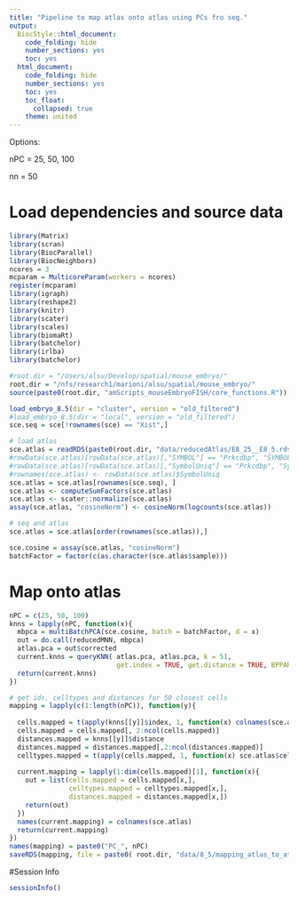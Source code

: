 ```yaml
---
title: "Pipeline to map atlas onto atlas using PCs fro seq."
output:
  BiocStyle::html_document:
    code_folding: hide
    number_sections: yes
    toc: yes  
  html_document:
    code_folding: hide
    number_sections: yes
    toc: yes
    toc_float:
      collapsed: true
    theme: united
---
```


Options:

nPC = 25, 50, 100

nn = 50 

# Load dependencies and source data

```r

library(Matrix)
library(scran)
library(BiocParallel)
library(BiocNeighbors)
ncores = 3
mcparam = MulticoreParam(workers = ncores)
register(mcparam)
library(igraph)
library(reshape2)
library(knitr)
library(scater)
library(scales)
library(biomaRt)
library(batchelor)
library(irlba)
library(batchelor)

#root.dir = "/Users/alsu/Develop/spatial/mouse_embryo/"
root.dir = "/nfs/research1/marioni/alsu/spatial/mouse_embryo/"
source(paste0(root.dir, "amScripts_mouseEmbryoFISH/core_functions.R"))

load_embryo_8.5(dir = "cluster", version = "old_filtered")
#load_embryo_8.5(dir = "local", version = "old_filtered")
sce.seq = sce[!rownames(sce) == "Xist",]

# load atlas 
sce.atlas = readRDS(paste0(root.dir, "data/reducedAtlas/E8_25__E8_5.rds"))
#rowData(sce.atlas)[rowData(sce.atlas)[,"SYMBOL"] == "Prkcdbp", "SYMBOL"] <- "Cavin3"
#rowData(sce.atlas)[rowData(sce.atlas)[,"SymbolUniq"] == "Prkcdbp", "SymbolUniq"] <- "Cavin3"
#rownames(sce.atlas) <- rowData(sce.atlas)$SymbolUniq
sce.atlas = sce.atlas[rownames(sce.seq), ]
sce.atlas <- computeSumFactors(sce.atlas)
sce.atlas <- scater::normalize(sce.atlas)
assay(sce.atlas, "cosineNorm") <- cosineNorm(logcounts(sce.atlas))

# seq and atlas
sce.atlas = sce.atlas[order(rownames(sce.atlas)),]

sce.cosine = assay(sce.atlas, "cosineNorm")
batchFactor = factor(c(as.character(sce.atlas$sample)))

```

# Map onto atlas

```r

nPC = c(25, 50, 100)
knns = lapply(nPC, function(x){
  mbpca = multiBatchPCA(sce.cosine, batch = batchFactor, d = x)
  out = do.call(reducedMNN, mbpca)
  atlas.pca = out$corrected
  current.knns = queryKNN( atlas.pca, atlas.pca, k = 51, 
                           get.index = TRUE, get.distance = TRUE, BPPARAM = mcparam)
  return(current.knns) 
})

# get ids, celltypes and distances for 50 closest cells
mapping = lapply(c(1:length(nPC)), function(y){
  
  cells.mapped = t(apply(knns[[y]]$index, 1, function(x) colnames(sce.atlas)[x]))
  cells.mapped = cells.mapped[, 2:ncol(cells.mapped)]
  distances.mapped = knns[[y]]$distance
  distances.mapped = distances.mapped[,2:ncol(distances.mapped)]
  celltypes.mapped = t(apply(cells.mapped, 1, function(x) sce.atlas$celltype[match(x, colnames(sce.atlas))]))
  
  current.mapping = lapply(1:dim(cells.mapped)[1], function(x){
    out = list(cells.mapped = cells.mapped[x,],
               celltypes.mapped = celltypes.mapped[x,],
               distances.mapped = distances.mapped[x,])
    return(out)
  })
  names(current.mapping) = colnames(sce.atlas)
  return(current.mapping)
})
names(mapping) = paste0("PC_", nPC)
saveRDS(mapping, file = paste0( root.dir, "data/8_5/mapping_atlas_to_atlas.rds"))


```




#Session Info

```r
sessionInfo()
```
